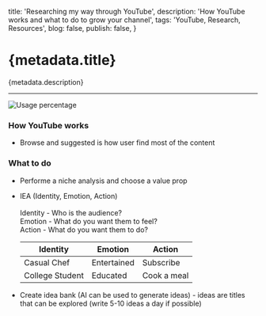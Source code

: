   title: 'Researching my way through YouTube',
  description: 'How YouTube works and what to do to grow your channel',
  tags: 'YouTube, Research, Resources',
  blog: false,
  publish: false,
}

# {metadata.title}

{metadata.description}

---

![Usage percentage](https://www.nielsen.com/wp-content/uploads/sites/2/2024/07/the-gauge-JUNE-2024-PR.png?resize=2048,1152)

### How YouTube works

- Browse and suggested is how user find most of the content

### What to do

- Performe a niche analysis and choose a value prop
- IEA (Identity, Emotion, Action) <br/><br/>
  Identity - Who is the audience? <br/>
  Emotion - What do you want them to feel? <br/>
  Action - What do you want them to do? <br/>

  | Identity        | Emotion     | Action      |
  | --------------- | ----------- | ----------- |
  | Casual Chef     | Entertained | Subscribe   |
  | College Student | Educated    | Cook a meal |

- Create idea bank (AI can be used to generate ideas) - ideas are titles that can be explored (write 5-10 ideas a day if possible)
